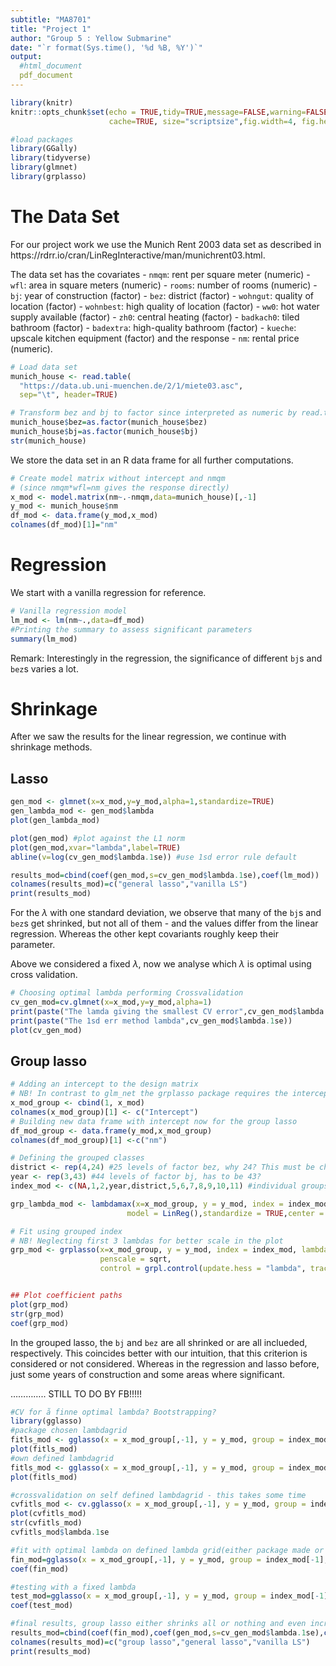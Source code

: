 ```yaml
---
subtitle: "MA8701"
title: "Project 1"
author: "Group 5 : Yellow Submarine"
date: "`r format(Sys.time(), '%d %B, %Y')`"
output: 
  #html_document
  pdf_document
---
```

  
```r
library(knitr)
knitr::opts_chunk$set(echo = TRUE,tidy=TRUE,message=FALSE,warning=FALSE,strip.white=TRUE,prompt=FALSE,
                      cache=TRUE, size="scriptsize",fig.width=4, fig.height=3)
```

```r
#load packages
library(GGally)
library(tidyverse)
library(glmnet)
library(grplasso)
```

# The Data Set 

For our project work we use the Munich Rent 2003 data set as described in https://rdrr.io/cran/LinRegInteractive/man/munichrent03.html.

The data set has the covariates
-   `nmqm`: rent per square meter (numeric)
-   `wfl`: area in square meters (numeric)
-   `rooms`: number of rooms (numeric)
-   `bj`: year of construction (factor)
-   `bez`: district (factor)
-   `wohngut`: quality of location (factor)
-   `wohnbest`: high quality of location (factor)
-   `ww0`: hot water supply available (factor)
-   `zh0`: central heating (factor)
-   `badkach0`: tiled bathroom (factor)
-   `badextra`: high-quality bathroom (factor)
-   `kueche`: upscale kitchen equipment (factor)
and the response
-   `nm`: rental price (numeric).

```r
# Load data set
munich_house <- read.table(
  "https://data.ub.uni-muenchen.de/2/1/miete03.asc",
  sep="\t", header=TRUE)

# Transform bez and bj to factor since interpreted as numeric by read.table
munich_house$bez=as.factor(munich_house$bez) 
munich_house$bj=as.factor(munich_house$bj)
str(munich_house)
```

We store the data set in an R data frame for all further computations. 

```r
# Create model matrix without intercept and nmqm 
# (since nmqm*wfl=nm gives the response directly)
x_mod <- model.matrix(nm~.-nmqm,data=munich_house)[,-1] 
y_mod <- munich_house$nm
df_mod <- data.frame(y_mod,x_mod)
colnames(df_mod)[1]="nm"
```


# Regression

We start with a vanilla regression for reference.

```r
# Vanilla regression model
lm_mod <- lm(nm~.,data=df_mod) 
#Printing the summary to assess significant parameters
summary(lm_mod)
```

Remark: Interestingly in the regression, the significance of different `bj`s and `bez`s varies a lot.  



# Shrinkage

After we saw the results for the linear regression, we continue with shrinkage methods.

## Lasso

```r
gen_mod <- glmnet(x=x_mod,y=y_mod,alpha=1,standardize=TRUE)
gen_lambda_mod <- gen_mod$lambda
plot(gen_lambda_mod) 

plot(gen_mod) #plot against the L1 norm
plot(gen_mod,xvar="lambda",label=TRUE)
abline(v=log(cv_gen_mod$lambda.1se)) #use 1sd error rule default

results_mod=cbind(coef(gen_mod,s=cv_gen_mod$lambda.1se),coef(lm_mod))
colnames(results_mod)=c("general lasso","vanilla LS")
print(results_mod)
```

For the $\lambda$ with one standard deviation, we observe that many of the `bj`s and `bez`s get shrinked, but not all of them - and the values differ from the linear regression. Whereas the other kept covariants roughly keep their parameter.

Above we considered a fixed $\lambda$, now we analyse which $\lambda$ is optimal using cross validation.

```r
# Choosing optimal lambda performing Crossvalidation
cv_gen_mod=cv.glmnet(x=x_mod,y=y_mod,alpha=1)
print(paste("The lamda giving the smallest CV error",cv_gen_mod$lambda.min))
print(paste("The 1sd err method lambda",cv_gen_mod$lambda.1se))
plot(cv_gen_mod)
```


## Group lasso

```r
# Adding an intercept to the design matrix 
# NB! In contrast to glm_net the grplasso package requires the intercept
x_mod_group <- cbind(1, x_mod)
colnames(x_mod_group)[1] <- c("Intercept")
# Building new data frame with intercept now for the group lasso
df_mod_group <- data.frame(y_mod,x_mod_group)
colnames(df_mod_group)[1] <-c("nm")

# Defining the grouped classes
district <- rep(4,24) #25 levels of factor bez, why 24? This must be changed according to the design matrix
year <- rep(3,43) #44 levels of factor bj, has to be 43?
index_mod <- c(NA,1,2,year,district,5,6,7,8,9,10,11) #individual groups for all except bez and bj

grp_lambda_mod <- lambdamax(x=x_mod_group, y = y_mod, index = index_mod, penscale = sqrt,
                          model = LinReg(),standardize = TRUE,center = TRUE)*0.5^(0:20)

# Fit using grouped index
# NB! Neglecting first 3 lambdas for better scale in the plot
grp_mod <- grplasso(x=x_mod_group, y = y_mod, index = index_mod, lambda = grp_lambda_mod[-(1:3)], model = LinReg(),
                    penscale = sqrt,
                    control = grpl.control(update.hess = "lambda", trace = 0))


## Plot coefficient paths
plot(grp_mod) 
str(grp_mod)
coef(grp_mod) 

```


In the grouped lasso, the `bj` and `bez` are all shrinked or are all inclueded, respectively. This coincides better with our intuition, that this criterion is considered or not considered. Whereas in the regression and lasso before, just some years of construction and some areas where significant.


.............. STILL TO DO BY FB!!!!!


```r
#CV for å finne optimal lambda? Bootstrapping? 
library(gglasso)
#package chosen lambdagrid
fitls_mod <- gglasso(x = x_mod_group[,-1], y = y_mod, group = index_mod[-1], loss = "ls")
plot(fitls_mod)
#own defined lambdagrid
fitls_mod <- gglasso(x = x_mod_group[,-1], y = y_mod, group = index_mod[-1], loss = "ls",lambda=grp_lambda_mod)
plot(fitls_mod)

#crossvalidation on self defined lambdagrid - this takes some time
cvfitls_mod <- cv.gglasso(x = x_mod_group[,-1], y = y_mod, group = index_mod[-1], loss = "ls",lambda=grp_lambda_mod)
plot(cvfitls_mod)
str(cvfitls_mod)
cvfitls_mod$lambda.1se

#fit with optimal lambda on defined lambda grid(either package made or made by me)
fin_mod=gglasso(x = x_mod_group[,-1], y = y_mod, group = index_mod[-1], loss = "ls",lambda=cvfitls_mod$lambda.1se)
coef(fin_mod)

#testing with a fixed lambda
test_mod=gglasso(x = x_mod_group[,-1], y = y_mod, group = index_mod[-1], loss = "ls",lambda=5)
coef(test_mod)

#final results, group lasso either shrinks all or nothing and even increases some estimated parameter coefficients, what do we take away from this? 
results_mod=cbind(coef(fin_mod),coef(gen_mod,s=cv_gen_mod$lambda.1se),coef(lm_mod))
colnames(results_mod)=c("group lasso","general lasso","vanilla LS")
print(results_mod)

```